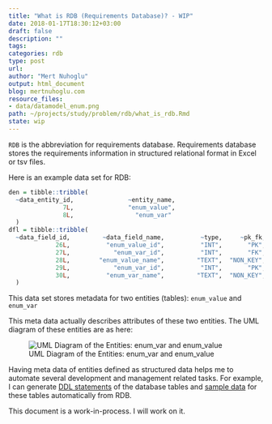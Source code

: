 ```yaml
---
title: "What is RDB (Requirements Database)? - WIP"
date: 2018-01-17T18:30:12+03:00 
draft: false
description: ""
tags:
categories: rdb
type: post
url:
author: "Mert Nuhoglu"
output: html_document
blog: mertnuhoglu.com
resource_files:
- data/datamodel_enum.png
path: ~/projects/study/problem/rdb/what_is_rdb.Rmd
state: wip
---
```


`RDB` is the abbreviation for requirements database. Requirements database stores the requirements information in structured relational format in Excel or tsv files.

Here is an example data set for RDB:

``` r
den = tibble::tribble(
  ~data_entity_id,               ~entity_name,
               7L,               "enum_value",
               8L,                 "enum_var"
  )
dfl = tibble::tribble(
  ~data_field_id,         ~data_field_name,          ~type,     ~pk_fk, ~not_null, ~data_entity_id, ~fk_data_entity_id,     ~enum_var_name,
             26L,          "enum_value_id",          "INT",       "PK",     FALSE,              7L,                 NA,                 NA,
             27L,            "enum_var_id",          "INT",       "FK",      TRUE,              7L,                 8L,                 NA,
             28L,        "enum_value_name",         "TEXT",  "NON_KEY",     FALSE,              7L,                 NA,                 NA,
             29L,            "enum_var_id",          "INT",       "PK",     FALSE,              8L,                 NA,                 NA,
             30L,          "enum_var_name",         "TEXT",  "NON_KEY",     FALSE,              8L,                 NA,                 NA
  )
```

This data set stores metadata for two entities (tables): `enum_value` and `enum_var` 

This meta data actually describes attributes of these two entities. The UML diagram of these entities are as here:

![UML Diagram of the Entities: enum_var and enum_value](data/datamodel_enum.png)

Having meta data of entities defined as structured data helps me to automate several development and management related tasks. For example, I can generate [DDL statements](/tech/rdb_to_ddl/) of the database tables and [sample data](/tech/rdb_to_data/) for these tables automatically from RDB.

This document is a work-in-process. I will work on it.

